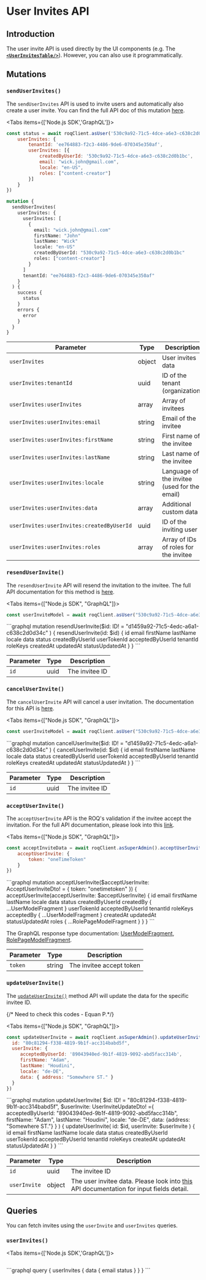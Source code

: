 
# User Invites API

## Introduction

The user invite API is used directly by the UI components (e.g. The [**`<UserInvitesTable/>`**](/user-invites/ui-components#userinvitestable-)). However, you can also use it
programmatically.

## Mutations

### `sendUserInvites()`

The `sendUserInvites` API is used to invite users and automatically also create a user invite. You can find the full API doc of this mutation [here](https://jupiter-pp.roq-platform.com/docs/#mutation-sendUserInvites).

<Tabs items={['Node.js SDK','GraphQL']}>
<Tab>
```js
const status = await roqClient.asUser('530c9a92-71c5-4dce-a6e3-c638c2d0b1bc').sendUserInvites({
	userInvites: {
		tenantId: 'ee764883-f2c3-4486-9de6-070345e350af',
		userInvites: [{
			createdByUserId: '530c9a92-71c5-4dce-a6e3-c638c2d0b1bc',
			email: "wick.john@gmail.com",
			locale: "en-US",
			roles: ["content-creator"]
		}]
	}
})
```
</Tab>
<Tab>

```graphql
mutation {
  sendUserInvites(
    userInvites: {
      userInvites: [
        {
          email: "wick.john@gmail.com"
          firstName: "John"
          lastName: "Wick"
          locale: "en-US"
          createdByUserId: "530c9a92-71c5-4dce-a6e3-c638c2d0b1bc"
          roles: ["content-creator"]
        }
      ]
      tenantId: "ee764883-f2c3-4486-9de6-070345e350af"
    }
  ) {
    success {
      status
    }
    errors {
      error
    }
  }
}
```

</Tab></Tabs>

| Parameter         | Type   | Description                                  |
|-------------------|--------|----------------------------------------------|
| `userInvites`     | object | User invites data |
| `userInvites:tenantId` | uuid |  ID of the tenant (organization) | 
| `userInvites:userInvites` | array | Array of invitees |
| `userInvites:userInvites:email`           | string | Email of the invitee                         |
| `userInvites:userInvites:firstName`       | string | First name of the invitee                    |
| `userInvites:userInvites:lastName`        | string | Last name of the invitee                     |
| `userInvites:userInvites:locale`          | string | Language of the invitee (used for the email) |
| `userInvites:userInvites:data`            | array  | Additional custom data                       |
| `userInvites:userInvites:createdByUserId` | uuid   | ID of the inviting user                      |
| `userInvites:userInvites:roles`           | array  | Array of IDs of roles for the invitee        |


### `resendUserInvite()`

The `resendUserInvite` API will resend the invitation to the invitee. The full API documentation for this method is [here](https://jupiter-pp.roq-platform.com/docs/#mutation-resendUserInvite).

<Tabs items={["Node.js SDK", "GraphQL"]}>
<Tab>
```js
const userInviteModel = await roqClient.asUser("530c9a92-71c5-4dce-a6e3-c638c2d0b1bc").resendUserInvite("d1459a92-71c5-4edc-a6a1-c638c2d0d34c")
```
</Tab>
<Tab>
```graphql
mutation resendUserInvite($id: ID! = "d1459a92-71c5-4edc-a6a1-c638c2d0d34c" ) {
  resendUserInvite(id: $id) {
    id
    email
    firstName
    lastName
    locale
    data
    status
    createdByUserId
    userTokenId
    acceptedByUserId
    tenantId
    roleKeys
    createdAt
    updatedAt
    statusUpdatedAt
  }
}
```
</Tab>
</Tabs>

| Parameter         | Type   | Description                                  |
|-------------------|--------|-----------------|
| `id`              | uuid   | The invitee ID  |

### `cancelUserInvite()` 

The `cancelUserInvite` API will cancel a user invitation. The documentation for this API is [here](https://jupiter-pp.roq-platform.com/docs/#mutation-cancelUserInvite).

<Tabs items={["Node.js SDK", "GraphQL"]}>
<Tab>
```js
const userInviteModel = await roqClient.asUser("530c9a92-71c5-4dce-a6e3-c638c2d0b1bc").cancelUserInvite("d1459a92-71c5-4edc-a6a1-c638c2d0d34c")
```
</Tab>
<Tab>
```graphql
mutation cancelUserInvite($id: ID! = "d1459a92-71c5-4edc-a6a1-c638c2d0d34c" ) {
  cancelUserInvite(id: $id) {
    id
    email
    firstName
    lastName
    locale
    data
    status
    createdByUserId
    userTokenId
    acceptedByUserId
    tenantId
    roleKeys
    createdAt
    updatedAt
    statusUpdatedAt
  }
}
```
</Tab>
</Tabs>


| Parameter         | Type   | Description                                  |
|-------------------|--------|-----------------|
| `id`              | uuid   | The invitee ID  |

### `acceptUserInvite()`

The `acceptUserInvite` API is the ROQ's validation if the invitee accept the invitation. For the full API documentation, please look into this [link](https://jupiter-pp.roq-platform.com/docs/#mutation-acceptUserInvite).


<Tabs items={["Node.js SDK", "GraphQL"]}>
<Tab>
```js
const acceptInviteData = await roqClient.asSuperAdmin().acceptUserInvite({
	acceptUserInvite: {
		token: "oneTimeToken"
	}
})
```
</Tab>
<Tab>
```graphql
mutation acceptUserInvite($acceptUserInvite: AcceptUserInviteDto! = {
  token: "onetimetoken"
}) {
  acceptUserInvite(acceptUserInvite: $acceptUserInvite) {
    id
    email
    firstName
    lastName
    locale
    data
    status
    createdByUserId
    createdBy {
      ...UserModelFragment
    }
    userTokenId
    acceptedByUserId
    tenantId
    roleKeys
    acceptedBy {
      ...UserModelFragment
    }
    createdAt
    updatedAt
    statusUpdatedAt
    roles {
      ...RolePageModelFragment
    }
  }
}
```

The GraphQL response type documentation: [UserModelFragment](https://jupiter-pp.roq-platform.com/docs/#definition-UserModel), [RolePageModelFragment](https://jupiter-pp.roq-platform.com/docs/#definition-RolePageModel).
</Tab>
</Tabs>

| Parameter         | Type   | Description                                  |
|-------------------|--------|-----------------|
| `token`           | string   | The invitee accept token  |

### `updateUserInvite()`

The [`updateUserInvite()`](https://jupiter-pp.roq-platform.com/docs/#mutation-updateUserInvite) method API will update the data for the specific invitee ID.

{/* Need to check this codes - Equan P.*/}

<Tabs items={["Node.js SDK", "GraphQL"]}>
<Tab>
```js
const updateUserInvite = await roqClient.asSuperAdmin().updateUserInvite({
  id: "80c81294-f338-4819-9b1f-acc314babd5f",
  userInvite: {
     acceptedByUserId: '89043940ed-9b1f-4819-9092-abd5facc314b',
     firstName: "Adam",
     lastName: "Houdini",
     locale: "de-DE",
     data: { address: "Somewhere ST." }
  }
})
```
</Tab>
<Tab>
```graphql
mutation updateUserInvite(
  $id: ID! = "80c81294-f338-4819-9b1f-acc314babd5f",
  $userInvite: UserInviteUpdateDto! ={
    acceptedByUserId: "89043940ed-9b1f-4819-9092-abd5facc314b",
    firstName: "Adam",
    lastName: "Houdini",
    locale: "de-DE",
    data: {address: "Somewhere ST."}
  }
) {
  updateUserInvite(
    id: $id,
    userInvite: $userInvite
  ) {
    id
    email
    firstName
    lastName
    locale
    data
    status
    createdByUserId  
    userTokenId
    acceptedByUserId
    tenantId
    roleKeys
    createdAt
    updatedAt
    statusUpdatedAt
  }
}
```
</Tab>
</Tabs>

| Parameter         | Type   | Description                                  |
|-------------------|--------|-----------------|
| `id`           | uuid   | The invitee ID  |
| `userInvite` | object | The user invitee data. Please look into [this](https://jupiter-pp.roq-platform.com/docs/#definition-UserInviteUpdateDto) API documentation for input fields detail. |


## Queries

You can fetch invites using the `userInvite` and `userInvites` queries.


### `userInvites()`

<Tabs items={['Node.js SDK','GraphQL']}>
<Tab>
```js

```
</Tab>
<Tab>
```graphql
query {
  userInvites {
    data {
      email
      status
    }
  }
}
```
</Tab>
</Tabs>

